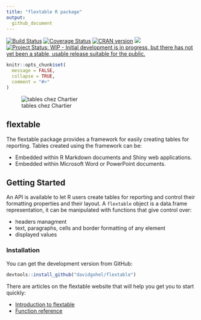 ```yaml
---
title: "flextable R package"
output:
  github_document
---
```



<!-- README.md is generated from README.Rmd. Please edit that file -->

[![Build Status](https://travis-ci.org/davidgohel/flextable.svg?branch=master)](https://travis-ci.org/davidgohel/flextable)
[![Coverage Status](https://img.shields.io/codecov/c/github/davidgohel/flextable/master.svg)](https://codecov.io/github/davidgohel/flextable?branch=master)
[![CRAN version](http://www.r-pkg.org/badges/version/flextable)](https://cran.r-project.org/package=flextable) ![](http://cranlogs.r-pkg.org/badges/grand-total/flextable)
[![Project Status: WIP - Initial development is in progress, but there has not yet been a stable, usable release suitable for the public.](http://www.repostatus.org/badges/latest/wip.svg)](http://www.repostatus.org/#wip)

```r
knitr::opts_chunk$set(
  message = FALSE,
  collapse = TRUE,
  comment = "#>"
)
```

![tables chez Chartier](http://upload.wikimedia.org/wikipedia/commons/thumb/1/14/Paris_Chartier_1304.jpg/640px-Paris_Chartier_1304.jpg)


## flextable

The flextable package provides a framework for easily creating tables for reporting. 
Tables created using the framework can be:

* Embedded within R Markdown documents and Shiny web applications.
* Embedded within Microsoft Word or PowerPoint documents.

## Getting Started

An API is available to let R users create tables for reporting and control their formatting properties and their layout. A `flextable` object is a data.frame representation, it can be manipulated with functions that give control over:

- headers managment 
- text, paragraphs, cells and border formatting of any element
- displayed values

### Installation

You can get the development version from GitHub:

```r
devtools::install_github("davidgohel/flextable")
```

There are articles on the flextable website that will help you get you to start quickly:

* [Introduction to flextable](http://davidgohel.github.io/flextable/articles/introduction.html)
* [Function reference](http://davidgohel.github.io/flextable/reference/index.html)




